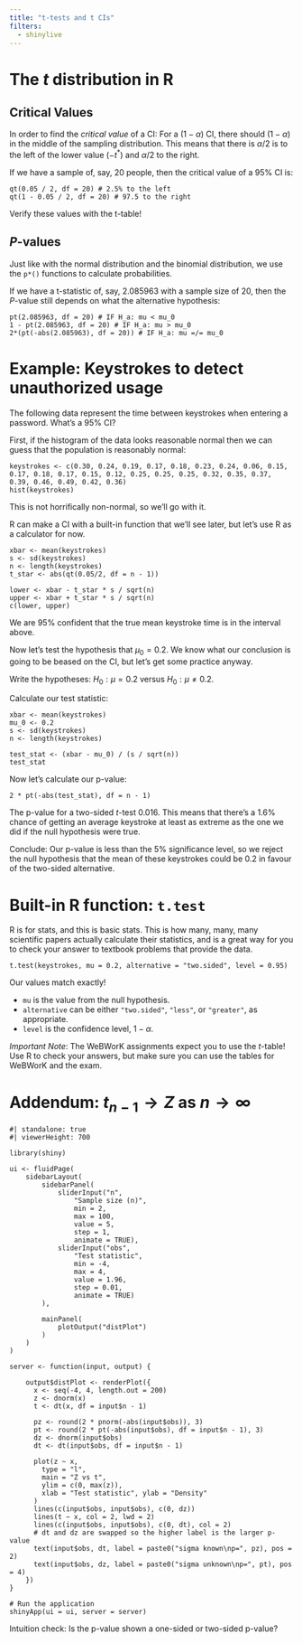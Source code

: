 ```yaml
---
title: "t-tests and t CIs"
filters:
  - shinylive
---
```


# The $t$ distribution in R

## Critical Values

In order to find the *critical value* of a CI: For a $(1-\alpha)$ CI, there should $(1-\alpha)$ in the middle of the sampling distribution. This means that there is $\alpha/2$ is to the left of the lower value ($-t^*$) and $\alpha/2$ to the right.

If we have a sample of, say, 20 people, then the critical value of a 95% CI is:

```webr-r
qt(0.05 / 2, df = 20) # 2.5% to the left
qt(1 - 0.05 / 2, df = 20) # 97.5 to the right
```

Verify these values with the t-table!

## $P$-values

Just like with the normal distribution and the binomial distribution, we use the `p*()` functions to calculate probabilities.

If we have a t-statistic of, say, 2.085963 with a sample size of 20, then the $P$-value still depends on what the alternative hypothesis:

```webr-r
pt(2.085963, df = 20) # IF H_a: mu < mu_0
1 - pt(2.085963, df = 20) # IF H_a: mu > mu_0
2*(pt(-abs(2.085963), df = 20)) # IF H_a: mu =/= mu_0
```

# Example: Keystrokes to detect unauthorized usage

The following data represent the time between keystrokes when entering a password. What's a 95% CI?

First, if the histogram of the data looks reasonable normal then we can guess that the population is reasonably normal:

```webr-r
keystrokes <- c(0.30, 0.24, 0.19, 0.17, 0.18, 0.23, 0.24, 0.06, 0.15, 0.17, 0.18, 0.17, 0.15, 0.12, 0.25, 0.25, 0.25, 0.32, 0.35, 0.37, 0.39, 0.46, 0.49, 0.42, 0.36)
hist(keystrokes)
```

This is not horrifically non-normal, so we'll go with it.

R can make a CI with a built-in function that we'll see later, but let's use R as a calculator for now.

```webr-r
xbar <- mean(keystrokes)
s <- sd(keystrokes)
n <- length(keystrokes)
t_star <- abs(qt(0.05/2, df = n - 1))

lower <- xbar - t_star * s / sqrt(n)
upper <- xbar + t_star * s / sqrt(n)
c(lower, upper)
```

We are 95% confident that the true mean keystroke time is in the interval above. 

Now let's test the hypothesis that $\mu_0 = 0.2$. We know what our conclusion is going to be beased on the CI, but let's get some practice anyway.

Write the hypotheses: $H_0: \mu = 0.2$ versus $H_0: \mu \ne 0.2$.

Calculate our test statistic:

```webr-r
xbar <- mean(keystrokes)
mu_0 <- 0.2
s <- sd(keystrokes)
n <- length(keystrokes)

test_stat <- (xbar - mu_0) / (s / sqrt(n))
test_stat
```

Now let's calculate our p-value:

```webr-r
2 * pt(-abs(test_stat), df = n - 1)
```

The p-value for a two-sided $t$-test 0.016. This means that there's a 1.6% chance of getting an average keystroke at least as extreme as the one we did if the null hypothesis were true.

Conclude: Our p-value is less than the 5% significance level, so we reject the null hypothesis that the mean of these keystrokes could be 0.2 in favour of the two-sided alternative.

# Built-in R function: `t.test`

R is for stats, and this is basic stats. This is how many, many, many scientific papers actually calculate their statistics, and is a great way for you to check your answer to textbook problems that provide the data.

```webr-r
t.test(keystrokes, mu = 0.2, alternative = "two.sided", level = 0.95)
```

Our values match exactly!

- `mu` is the value from the null hypothesis.
- `alternative` can be either `"two.sided"`, `"less"`, or `"greater"`, as appropriate.
- `level` is the confidence level, $1 - \alpha$.

*Important Note*: The WeBWorK assignments expect you to use the $t$-table! Use R to check your answers, but make sure you can use the tables for WeBWorK and the exam.

# Addendum: $t_{n-1}\rightarrow Z$ as $n\rightarrow\infty$

```shinylive-r
#| standalone: true
#| viewerHeight: 700

library(shiny)

ui <- fluidPage(
    sidebarLayout(
        sidebarPanel(
            sliderInput("n",
                "Sample size (n)",
                min = 2,
                max = 100,
                value = 5,
                step = 1,
                animate = TRUE),
            sliderInput("obs",
                "Test statistic",
                min = -4,
                max = 4,
                value = 1.96,
                step = 0.01,
                animate = TRUE)
        ),
        
        mainPanel(
            plotOutput("distPlot")
        )
    )
)

server <- function(input, output) {
    
    output$distPlot <- renderPlot({
      x <- seq(-4, 4, length.out = 200)
      z <- dnorm(x)
      t <- dt(x, df = input$n - 1)

      pz <- round(2 * pnorm(-abs(input$obs)), 3)
      pt <- round(2 * pt(-abs(input$obs), df = input$n - 1), 3)
      dz <- dnorm(input$obs)
      dt <- dt(input$obs, df = input$n - 1)
      
      plot(z ~ x,
        type = "l",
        main = "Z vs t",
        ylim = c(0, max(z)),
        xlab = "Test statistic", ylab = "Density"
      )
      lines(c(input$obs, input$obs), c(0, dz))
      lines(t ~ x, col = 2, lwd = 2)
      lines(c(input$obs, input$obs), c(0, dt), col = 2)
      # dt and dz are swapped so the higher label is the larger p-value
      text(input$obs, dt, label = paste0("sigma known\np=", pz), pos = 2)
      text(input$obs, dz, label = paste0("sigma unknown\np=", pt), pos = 4)
    })
}

# Run the application 
shinyApp(ui = ui, server = server)

```

Intuition check: Is the p-value shown a one-sided or two-sided p-value?
